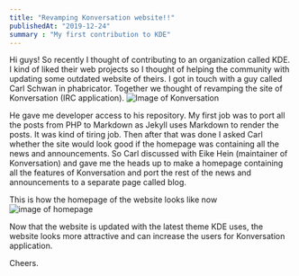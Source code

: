 ```yaml
---
title: "Revamping Konversation website!!"
publishedAt: "2019-12-24"
summary : "My first contribution to KDE"
---
```

Hi guys! So recently I thought of contributing to an organization called KDE. I kind of liked their web projects so I thought of helping the community with updating some outdated website of theirs. I got in touch with a guy called Carl Schwan in phabricator. Together we thought of revamping the site of Konversation (IRC application). 
![Image of Konversation](https://iammarco11.github.io/public/static/images/irc-koversation.png)

He gave me developer access  to his repository. My first job was to port all the posts from PHP to Markdown as Jekyll uses Markdown to render the posts. It was kind of tiring job. Then after that was done I asked Carl whether the site would look good if the homepage was containing all the news and announcements. So Carl discussed with Eike Hein (maintainer of Konversation) and gave me the heads up to make a homepage containing all the features of Konversation and port the rest of the news and announcements to a separate page called blog.

This is how the homepage of the website looks like now
![image of homepage](https://iammarco11.github.io/public/static/images/konversation.png)

Now that the website is updated with the latest theme KDE uses, the website looks more attractive and can increase the users for Konversation application.

Cheers.
